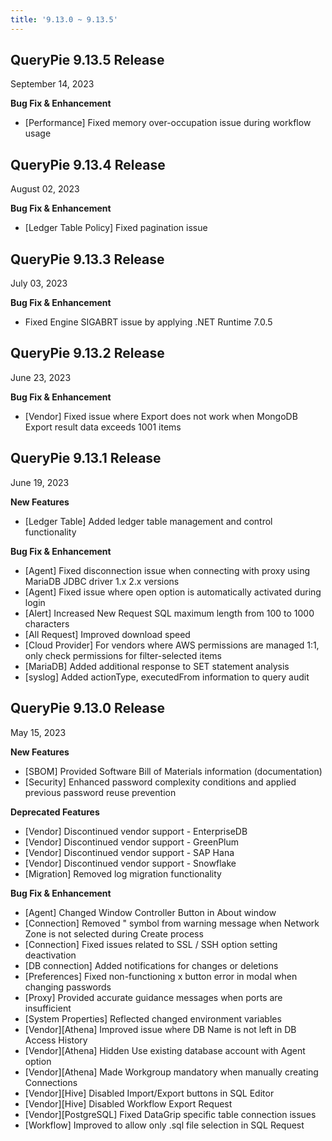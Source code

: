 ```yaml
---
title: '9.13.0 ~ 9.13.5'
---
```


## QueryPie 9.13.5 Release

September 14, 2023

**Bug Fix & Enhancement**

* [Performance] Fixed memory over-occupation issue during workflow usage


## QueryPie 9.13.4 Release

August 02, 2023

**Bug Fix & Enhancement**

* [Ledger Table Policy] Fixed pagination issue


## QueryPie 9.13.3 Release 

July 03, 2023

**Bug Fix & Enhancement**

* Fixed Engine SIGABRT issue by applying .NET Runtime 7.0.5


## QueryPie 9.13.2 Release 

June 23, 2023

**Bug Fix & Enhancement**

* [Vendor] Fixed issue where Export does not work when MongoDB Export result data exceeds 1001 items


## QueryPie 9.13.1 Release

June 19, 2023

**New Features**

* [Ledger Table] Added ledger table management and control functionality


**Bug Fix & Enhancement**

* [Agent] Fixed disconnection issue when connecting with proxy using MariaDB JDBC driver 1.x 2.x versions
* [Agent] Fixed issue where open option is automatically activated during login
* [Alert] Increased New Request SQL maximum length from 100 to 1000 characters
* [All Request] Improved download speed
* [Cloud Provider] For vendors where AWS permissions are managed 1:1, only check permissions for filter-selected items
* [MariaDB] Added additional response to SET statement analysis
* [syslog] Added actionType, executedFrom information to query audit


## QueryPie 9.13.0 Release

May 15, 2023

**New Features**

* [SBOM] Provided Software Bill of Materials information (documentation)
* [Security] Enhanced password complexity conditions and applied previous password reuse prevention


**Deprecated Features**

* [Vendor] Discontinued vendor support - EnterpriseDB
* [Vendor] Discontinued vendor support - GreenPlum
* [Vendor] Discontinued vendor support - SAP Hana
* [Vendor] Discontinued vendor support - Snowflake
* [Migration] Removed log migration functionality


**Bug Fix & Enhancement**

* [Agent] Changed Window Controller Button in About window
* [Connection] Removed " symbol from warning message when Network Zone is not selected during Create process
* [Connection] Fixed issues related to SSL / SSH option setting deactivation
* [DB connection] Added notifications for changes or deletions
* [Preferences] Fixed non-functioning x button error in modal when changing passwords
* [Proxy] Provided accurate guidance messages when ports are insufficient
* [System Properties] Reflected changed environment variables
* [Vendor][Athena] Improved issue where DB Name is not left in DB Access History
* [Vendor][Athena] Hidden Use existing database account with Agent option
* [Vendor][Athena] Made Workgroup mandatory when manually creating Connections
* [Vendor][Hive] Disabled Import/Export buttons in SQL Editor
* [Vendor][Hive] Disabled Workflow Export Request
* [Vendor][PostgreSQL] Fixed DataGrip specific table connection issues
* [Workflow] Improved to allow only .sql file selection in SQL Request



